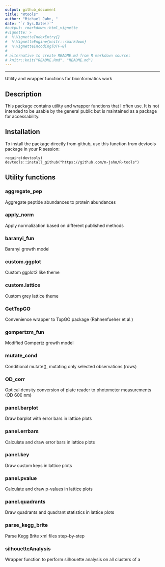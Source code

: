 ```yaml
---
output: github_document
title: "Rtools"
author: "Michael Jahn, "
date: "`r Sys.Date()`"
#output: rmarkdown::html_vignette
#vignette: >
#  %\VignetteIndexEntry{}
#  %\VignetteEngine{knitr::rmarkdown}
#  %\VignetteEncoding{UTF-8}
#
# alternative to create README.md from R markdown source:
# knitr::knit("README.Rmd", "README.md")
---
```


***

Utility and wrapper functions for bioinformatics work

## Description

This package contains utility and wrapper functions that I often use. It is not intended to be usable by the general public but is maintained as a package for accessability.

## Installation

To install the package directly from github, use this function from devtools package in your R session:

```
require(devtools)
devtools::install_github("https://github.com/m-jahn/R-tools")
```

## Utility functions


### aggregate_pep

Aggregate peptide abundances to protein abundances

### apply_norm

Apply normalization based on different published methods

### baranyi_fun

Baranyi growth model

### custom.ggplot

Custom ggplot2 like theme

### custom.lattice

Custom grey lattice theme

### GetTopGO

Convenience wrapper to TopGO package (Rahnenfueher et al.)

### gompertzm_fun

Modified Gompertz growth model

### mutate_cond

Conditional mutate(), mutating only selected observations (rows)

### OD_corr

Optical density conversion of plate reader to photometer measurements (OD 600 nm)

### panel.barplot

Draw barplot with error bars in lattice plots

### panel.errbars

Calculate and draw error bars in lattice plots

### panel.key

Draw custom keys in lattice plots

### panel.pvalue

Calculate and draw p-values in lattice plots

### panel.quadrants

Draw quadrants and quadrant statistics in lattice plots

### parse_kegg_brite

Parse Kegg Brite xml files step-by-step

### silhouetteAnalysis

Wrapper function to perform silhouette analysis on all clusters of a
